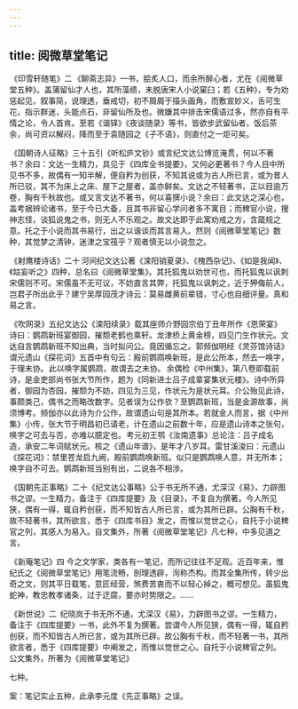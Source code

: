 ```yaml
---
---
---
```

title: 阅微草堂笔记
---



 《印雪轩随笔》二 《聊斋志异》一书，脍炙人口，而余所醉心者，尤在《阅微草堂五种》。盖蒲留仙才人也，其所藻缋，未脱唐宋人小说窠臼；若《五种》，专为劝惩起见，叙事简，说理透，垂戒切，初不屑屑于描头画角，而敷宣妙义，舌可生花，指示群迷，头能点石，非留仙所及也。微嫌其中排击宋儒语过多，然亦自有平情之论，令人首肯。至若《谐铎》《夜谈随录》等书，皆欲步武留仙者。饭后茶余，尚可资以解闷，降而至于袁随园之《子不语》，则直付之一炬可矣。

 《国朝诗人征略》三十五引《听松庐文钞》或言纪文达公博览淹贯，何以不著书？余曰：文达一生精力，具见于《四库全书提要》，又何必更著书？今人目中所见书不多，故偶有一知半解，便自矜为创获，不知其说或为古人所已言，或为昔人所已驳，其不为床上之床、屋下之屋者，盖亦鲜矣。文达之不轻著书，正以目逾万卷，胸有千秋故也。或又言文达不著书，何以喜撰小说？余曰：此文达之深心也，盖考据辨论诸书，至于今已大备，且其书非留心学问者多不寓目；而稗官小说，搜神志怪，谈狐说鬼之书，则无人不乐观之。故文达即于此寓劝戒之方，含箴规之意。托之于小说而其书易行，出之以谐谈而其言易入。然则《阅微草堂笔记》数种，其觉梦之清钟，迷津之宝筏乎？观者慎无以小说忽之。

 《射鹰楼诗话》二十 河间纪文达公著《滦阳销夏录》、《槐西杂记》、《如是我闻》、《姑妄听之》四种，总名曰《阅微草堂集》。其托狐鬼以劝世可也，而托狐鬼以讽刺宋儒则不可。宋儒虽不无可议，不妨直言其弊，托狐鬼以讽刺之，近于狎侮前人，岂君子所出此乎？建宁吴厚园茂才诗云：莫易雌黄前辈错，寸心也自细评量。真和易之言。

 《吹网录》五纪文达公《滦阳续录》载其座师介野园宗伯丁丑年所作《恩荣宴》诗曰：鹦鹉新班宴御园，摧颓老鹤也乘轩。龙津桥上黄金榜，四见门生作状元。文达自言鹦鹉新班不知出典，当时拟问公。竟因循忘之。郭频伽明经《灵芬馆诗话》谓元遗山《探花词》五首中有句云：殿前鹦鹉唤新班，是此公所本，然去一唤字，于理未协。 此以唤字属鹦鹉，故谓去之未协。 余偶检《中州集》，第八卷即载前诗，是金吏部尚书张大节所作，题为《同新进士吕子成辈宴集状元楼》。诗中所异者，御园为杏园，摧颓为不妨，四见为三见，作状元为是状元耳。介公殆见此诗，事颇类己，偶书之而略改数字。见者误为公作欤？至鹦鹉新班，当是金源故事，尚须博考。频伽亦以此诗为介公作，故谓遗山句是其所本。若就金人而言，据《中州集》小传，张大节于明昌初已请老，计在遗山之前数十年，应是遗山诗本之张句，唤字之可去与否，亦难以臆定也。 考元初王鹗《汝南遗事》总论注：吕子成名造，承安二年词赋状元。核之《遗山年谱》，是年才八岁耳。雷甘溪浚曰：元遗山《探花词》：禁里苍龙启九阙，殿前鹦鹉唤新班。似只是鹦鹉唤人意，并无所本；唤字自不可去。鹦鹉新班当别有出，二说各不相涉。 

 《国朝先正事略》二十《纪文达公事略》公于书无所不通，尤深汉《易》，力辟图书之谬。一生精力，备注于《四库提要》及《目录》，不复自为撰著。今人所见狭，偶有一得，辄自矜创获，而不知皆古人所已言，或为其所已辟。公胸有千秋，故不轻著书，其所欲言，悉于《四库书目》发之，而惟以觉世之心，自托于小说稗官之列，其感人为易入。自文集外，所著《阅微草堂笔记》凡七种，中多见道之言。

 《新庵笔记》四 今之文学家，类各有一笔记，而所记往往不足观。近百年来，惟纪氏之《阅微草堂笔记》用笔流畅，剖理透辟，洵称杰构。而其全集所传，转少出奇之文，则其平日载笔，意匠经营，煞费苦衷而不以轻心掉之，概可想见。虽狐鬼蛇神，教忠教孝诸条，过于迂腐，要亦时势限之。……

 《新世说》二  纪晓岚于书无所不通，尤深汉《易》，力辟图书之谬。一生精力，备注于《四库提要》一书，此外不复为撰著。尝谓今人所见狭，偶有一得，辄自矜创获，而不知皆古人所已言，或为其所已辟。故公胸有千秋，而不轻著一书，其所欲言者，悉于《四库提要》中阐发之，而惟以觉世之心。自托于小说稗官之列。 公文集外，所著为《阅微草堂笔记》

七种。 

案：笔记实止五种，此承李元度《先正事略》之误。